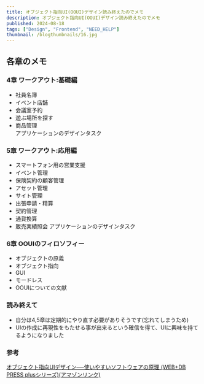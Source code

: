 ```yaml
---
title: オブジェクト指向UI(OOUI)デザイン読み終えたのでメモ
description: オブジェクト指向UI(OOUI)デザイン読み終えたのでメモ
published: 2024-08-18
tags: ["Design", "Frontend", "NEED_HELP"]
thumbnail: /blogthumbnails/16.jpg
---
```


## 各章のメモ

### 4章 ワークアウト:基礎編
- 社員名簿
- イベント店舗
- 会議室予約
- 遊ぶ場所を探す
- 商品管理  
アプリケーションのデザインタスク

### 5章 ワークアウト:応用編
- スマートフォン用の営業支援
- イベント管理
- 保険契約の顧客管理
- アセット管理
- サイト管理
- 出張申請・精算
- 契約管理
- 通貨換算
- 販売実績照会
アプリケーションのデザインタスク
### 6章 OOUIのフィロソフィー
- オブジェクトの原義
- オブジェクト指向
- GUI
- モードレス
- OOUIについての文献

### 読み終えて
- 自分は4,5章は定期的にやり直す必要がありそうです(忘れてしまうため)
- UIの作成に再現性をもたせる事が出来るという確信を得て、UIに興味を持てるようになりました

### 参考
[オブジェクト指向UIデザイン──使いやすいソフトウェアの原理 (WEB+DB PRESS plusシリーズ)(アマゾンリンク)](https://amzn.to/3W8RMsT)  
